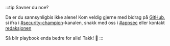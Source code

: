 :::tip Savner du noe?

Da er du sannsynligbis ikke alene! Kom veldig gjerne med bidrag på [GitHub](https://github.com/navikt/security-playbook), si ifra i [#security-champion](https://nav-it.slack.com/archives/CN8N938K1)-kanalen,
snakk med oss i [#appsec](https://nav-it.slack.com/archives/C06P91VN27M) eller kontakt [redaksjonen](https://teamkatalog.nav.no/team/b5915f11-0740-4a2e-b767-6ac5c407e9c7)

Så blir playbook enda bedre for alle! Takk! 💖
:::
